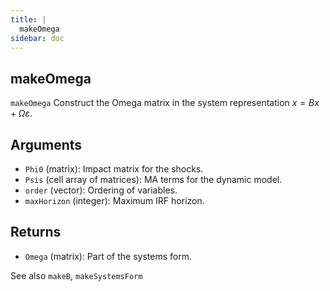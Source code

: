 ```yaml
--- 
title: | 
  makeOmega
sidebar: doc
---
```


::: {.doc-box}
::: {.callout-warning appearance="simple" icon="false" collapse="true"}    
# makeOmega


`makeOmega` Construct the Omega matrix in the system representation $x = Bx + \Omega\varepsilon$.

## Arguments
- `Phi0` (matrix): Impact matrix for the shocks.
- `Psis` (cell array of matrices): MA terms for the dynamic model.
- `order` (vector): Ordering of variables.
- `maxHorizon` (integer): Maximum IRF horizon.

## Returns
- `Omega` (matrix): Part of the systems form.

See also `makeB`, `makeSystemsForm`
:::
:::


    